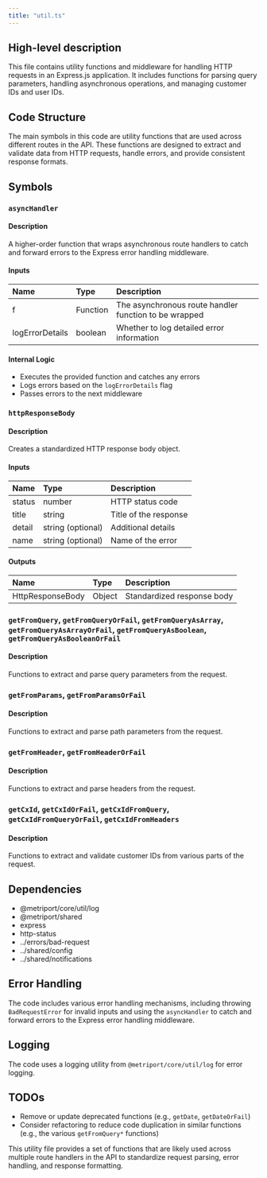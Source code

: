 ```yaml
---
title: "util.ts"
---
```


## High-level description
This file contains utility functions and middleware for handling HTTP requests in an Express.js application. It includes functions for parsing query parameters, handling asynchronous operations, and managing customer IDs and user IDs.

## Code Structure
The main symbols in this code are utility functions that are used across different routes in the API. These functions are designed to extract and validate data from HTTP requests, handle errors, and provide consistent response formats.

## Symbols

### `asyncHandler`
#### Description
A higher-order function that wraps asynchronous route handlers to catch and forward errors to the Express error handling middleware.

#### Inputs
| Name | Type | Description |
|:-----|:-----|:------------|
| f | Function | The asynchronous route handler function to be wrapped |
| logErrorDetails | boolean | Whether to log detailed error information |

#### Internal Logic
- Executes the provided function and catches any errors
- Logs errors based on the `logErrorDetails` flag
- Passes errors to the next middleware

### `httpResponseBody`
#### Description
Creates a standardized HTTP response body object.

#### Inputs
| Name | Type | Description |
|:-----|:-----|:------------|
| status | number | HTTP status code |
| title | string | Title of the response |
| detail | string (optional) | Additional details |
| name | string (optional) | Name of the error |

#### Outputs
| Name | Type | Description |
|:-----|:-----|:------------|
| HttpResponseBody | Object | Standardized response body |

### `getFromQuery`, `getFromQueryOrFail`, `getFromQueryAsArray`, `getFromQueryAsArrayOrFail`, `getFromQueryAsBoolean`, `getFromQueryAsBooleanOrFail`
#### Description
Functions to extract and parse query parameters from the request.

### `getFromParams`, `getFromParamsOrFail`
#### Description
Functions to extract and parse path parameters from the request.

### `getFromHeader`, `getFromHeaderOrFail`
#### Description
Functions to extract and parse headers from the request.

### `getCxId`, `getCxIdOrFail`, `getCxIdFromQuery`, `getCxIdFromQueryOrFail`, `getCxIdFromHeaders`
#### Description
Functions to extract and validate customer IDs from various parts of the request.

## Dependencies
- @metriport/core/util/log
- @metriport/shared
- express
- http-status
- ../errors/bad-request
- ../shared/config
- ../shared/notifications

## Error Handling
The code includes various error handling mechanisms, including throwing `BadRequestError` for invalid inputs and using the `asyncHandler` to catch and forward errors to the Express error handling middleware.

## Logging
The code uses a logging utility from `@metriport/core/util/log` for error logging.

## TODOs
- Remove or update deprecated functions (e.g., `getDate`, `getDateOrFail`)
- Consider refactoring to reduce code duplication in similar functions (e.g., the various `getFromQuery*` functions)

This utility file provides a set of functions that are likely used across multiple route handlers in the API to standardize request parsing, error handling, and response formatting.